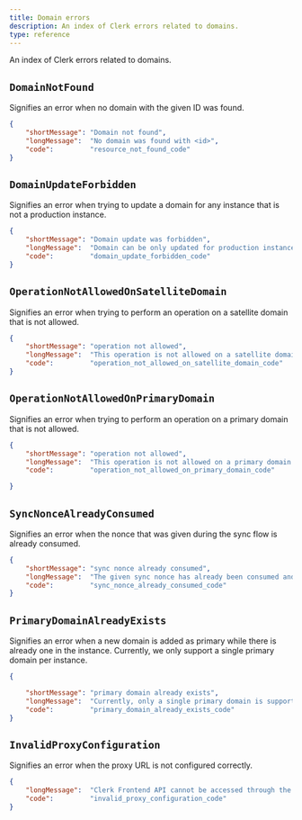 ```yaml
---
title: Domain errors
description: An index of Clerk errors related to domains.
type: reference
---
```


An index of Clerk errors related to domains.

## `DomainNotFound`

Signifies an error when no domain with the given ID was found.

```json
{
    "shortMessage": "Domain not found",
    "longMessage":  "No domain was found with <id>",
    "code":         "resource_not_found_code"
}
```

## `DomainUpdateForbidden`

Signifies an error when trying to update a domain for any instance that is not a production instance.

```json
{
    "shortMessage": "Domain update was forbidden",
    "longMessage":  "Domain can be only updated for production instances",
    "code":         "domain_update_forbidden_code"
}
```

## `OperationNotAllowedOnSatelliteDomain`

Signifies an error when trying to perform an operation on a satellite domain that is not allowed.

```json
{
    "shortMessage": "operation not allowed",
    "longMessage":  "This operation is not allowed on a satellite domain. Try again using the primary domain of your instance.",
    "code":         "operation_not_allowed_on_satellite_domain_code"
}
```

## `OperationNotAllowedOnPrimaryDomain`

Signifies an error when trying to perform an operation on a primary domain that is not allowed.

```json
{
    "shortMessage": "operation not allowed",
    "longMessage":  "This operation is not allowed on a primary domain. Try again with a satellite domain of the instance.",
    "code":         "operation_not_allowed_on_primary_domain_code"

}
```

## `SyncNonceAlreadyConsumed`

Signifies an error when the nonce that was given during the sync flow is already consumed.

```json 
{
    "shortMessage": "sync nonce already consumed",
    "longMessage":  "The given sync nonce has already been consumed and cannot be re-used.",
    "code":         "sync_nonce_already_consumed_code"
}
```

## `PrimaryDomainAlreadyExists`

Signifies an error when a new domain is added as primary while there is already one in the instance. Currently, we only support a single primary domain per instance.

```json 
{

    "shortMessage": "primary domain already exists",
    "longMessage":  "Currently, only a single primary domain is supported and the current instance already has one. All new domains need to be set a satellites.",
    "code":         "primary_domain_already_exists_code"
}
```

## `InvalidProxyConfiguration`

Signifies an error when the proxy URL is not configured correctly.

```json
{
    "longMessage":  "Clerk Frontend API cannot be accessed through the proxy URL. Make sure your proxy is configured correctly.",
    "code":         "invalid_proxy_configuration_code"
}
```

